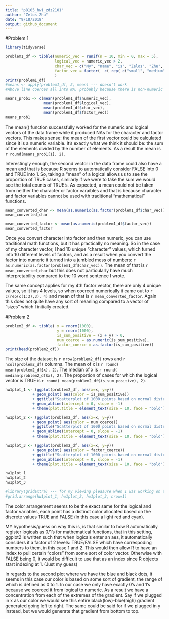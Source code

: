 ```yaml
---
title: "p8105_hw1_zdz2101"
author: "Zelos Zhu"
date: "9/18/2018"
output: github_document
---
```


#Problem 1
```r
library(tidyverse)
```

```r
problem1_df <- tibble(numeric_vec = runif(n = 10, min = 0, max = 5),
                      logical_vec = numeric_vec > 2,
                      char_vec = c("My", "name", "is", "Zelos", "Zhu", "and", "I", "like", "to", "eat"),
                      factor_vec = factor(  c( rep( c("small", "medium", "large"), 3), "x-large")  )
                      )
print(problem1_df)
#means <- apply(problem1_df, 2, mean) --- doesn't work
#Above line coerces all into NA, probably because there is non-numeric in it, good to know

means_prob1 <- c(mean(problem1_df$numeric_vec),
                 mean(problem1_df$logical_vec),
                 mean(problem1_df$char_vec),
                 mean(problem1_df$factor_vec))
means_prob1
```

The mean() function successfully worked for the numeric and logical vectors of the data frame while it produced NAs for the character and factor vectors. This makes sense: the mean of the first vector could be calculated since it is a numeric variable. It's exactly what we think it should be: the sum of the elements divided by the number of elements. As a result the mean is `r round(means_prob1[1], 2)`. 

Interestingly enough, the second vector in the data frame could also have a mean and that is because R seems to automatically consider FALSE into 0 and TRUE into 1. So, taking a "mean" of a logical allows us to see the proportion of TRUE cases, similarly if we were to take the sum we would see the total counts of TRUE's. As expected, a mean could not be taken from neither the character or factor varaibles and that is because character and factor variables cannot be used with traditional "mathematical" functions. 

```r
mean_converted_char <- mean(as.numeric(as.factor(problem1_df$char_vec)))
mean_converted_char

mean_converted_factor <- mean(as.numeric(problem1_df$factor_vec))
mean_converted_factor
```

Once you convert character into factor and then numeric, you can use traditional math functions, but it has practically no meaning. So in the case of my character vector, I had 10 unique "character" values, which turned into 10 different levels of factors, and as a result when you convert the factor into numeric it turned into a jumbled mess of numbers: `r as.numeric(as.factor(problem1_df$char_vec))`. The mean of that is `r mean_converted_char` but this does not particularly have much interpretability compared to the 10 word sentence I wrote. 

The same concept applies for my 4th factor vector, there are only 4 unique values, so it has 4 levels, so when coerced numerically it came out to `r c(rep(c(1:3),3), 4)` and mean of that is `r mean_converted_factor`. Again this does not quite have any sort of meaning compared to a vector of "sizes" which I initially created.


#Problem 2
```r
problem2_df <- tibble( x = rnorm(1000),
                       y = rnorm(1000),
                       is_sum_positive = (x + y) > 0,
                       num_coerce = as.numeric(is_sum_positive),
                       factor_coerce = as.factor(is_sum_positive))
print(head(problem2_df))
```

The size of the dataset is `r nrow(problem2_df)` rows and `r ncol(problem2_df)` columns.
The mean of x is `r round( mean(problem2_df$x), 2)`.
The median of x is `r round( median(problem2_df$x), 2)`.
The proportion of cases for which the logical vector is TRUE is `r round( mean(problem2_df$is_sum_positive), 2)`. 

```r
hw1plot_1 <- (ggplot(problem2_df, aes(x=x, y=y))
            + geom_point( aes(color = is_sum_positive))
            + ggtitle("Scatterplot of 1000 points based on normal distribution")
            + geom_abline(intercept = 0, slope = -1)
            + theme(plot.title = element_text(size = 10, face = "bold")))

hw1plot_2 <- (ggplot(problem2_df, aes(x=x, y=y))
            + geom_point( aes(color = num_coerce))
            + ggtitle("Scatterplot of 1000 points based on normal distribution")
            + geom_abline(intercept = 0, slope = -1)
            + theme(plot.title = element_text(size = 10, face = "bold")))

hw1plot_3 <- (ggplot(problem2_df, aes(x=x, y=y))
            + geom_point( aes(color = factor_coerce))
            + ggtitle("Scatterplot of 1000 points based on normal distribution")
            + geom_abline(intercept = 0, slope = -1)
            + theme(plot.title = element_text(size = 10, face = "bold")))

hw1plot_1
hw1plot_2
hw1plot_3

#library(gridExtra) --- for my viewing pleasure when I was working on this so I don't have to scroll through in viewer
#grid.arrange(hw1plot_1, hw1plot_2, hw1plot_3, nrow=1)
```

The color arrangement seems to be the exact same for the logical and factor variables, each point has a distinct color allocated based on the discrete values TRUE and FALSE (in this case a light red and cyan).

MY hypothesis/guess on why this is, is that similar to how R automatically register logicals as 0/1's for mathematical functions, that in this setting, ggplot2 is written such that when logicals enter an aes, it automatically considers it a factor of 2 levels: TRUE/FALSE which have correspoding numbers to them, in this case 1 and 2. This would then allow R to have an index to pull certain "colors" from some sort of color vector. Otherwise with FALSE being 0, it would be difficult to use that as an index since R objects start indexing at 1. (Just my guess)

In regards to the second plot where we have the blue and black dots, it seems in this case our color is based on some sort of gradient, the range of which is defined as 0 to 1. In our case we only have exactly 0's and 1's because we coerced it from logical to numeric. As a result we have a concentration from each of the extremes of the gradient. Say if we plugged in x as our color we would see this entire black(low)-blue(high) gradient generated going left to right. The same could be said for if we plugged in y instead, but we would generate that gradient from bottom to top. 